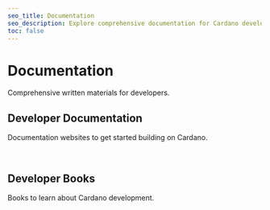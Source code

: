```yaml
---
seo_title: Documentation
seo_description: Explore comprehensive documentation for Cardano developers. Find top books on eUTXO, smart contracts, Aiken, and more. Build on Cardano today.
toc: false
---
```



# Documentation

Comprehensive written materials for developers.

## Developer Documentation

Documentation websites to get started building on Cardano.

<br />
<DefaultDataTable projects={builders} filterBy="dev_documentation" />

## Developer Books

Books to learn about Cardano development.

<br />
<DefaultDataTable projects={builders} filterBy="dev_book" />
